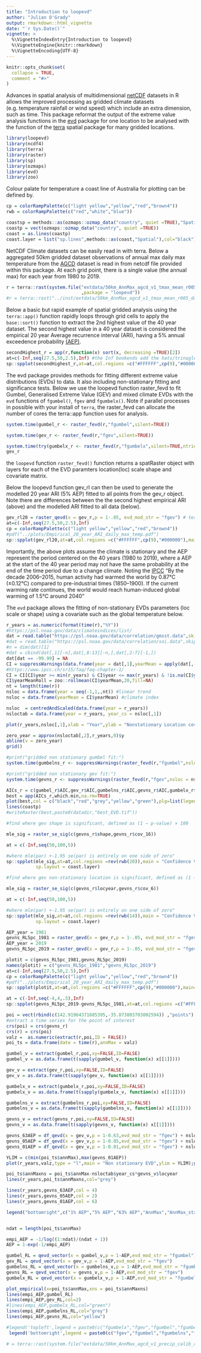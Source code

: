 ```yaml
---
title: "Introduction to loopevd"
author: "Julian O'Grady"
output: rmarkdown::html_vignette
date: "`r Sys.Date()`"
vignette: >
  %\VignetteIndexEntry{Introduction to loopevd}
  %\VignetteEngine{knitr::rmarkdown}
  %\VignetteEncoding{UTF-8}
---
```


```r
knitr::opts_chunk$set(
  collapse = TRUE,
  comment = "#>"
)
```

Advances in spatial analysis of multidimensional [netCDF](https://en.wikipedia.org/wiki/NetCDF) datasets in R allows the improved processing as gridded climate datasets (e.g. temperature rainfall or wind speed) which include an extra dimension, such as time. This package reformat the output of the extreme value analysis functions in the [evd](https://cran.r-project.org/web/packages/evd/index.html) package for one location to be analysed with the function of the [terra](https://github.com/rspatial/terra) spatial package for many gridded locations. 


```r
library(loopevd)
library(ncdf4)      
library(terra)
library(raster)
library(sp)
library(ozmaps)
library(evd)
library(zoo)

```

Colour palate for temperature a coast line of Australia for plotting can be defined by. 

```r
cp = colorRampPalette(c("light yellow","yellow","red","brown4"))
rwb = colorRampPalette(c("red","white","blue"))

coastsp = methods::as(ozmaps::ozmap_data("country", quiet =TRUE),"Spatial")
coastp = vect(ozmaps::ozmap_data("country", quiet =TRUE))
coast = as.lines(coastp)
coast.layer = list("sp.lines",methods::as(coast,"Spatial"),col="black")
```

NetCDF Climate datasets can be easily read in with terra. Below a aggregated 50km gridded dataset observations of annual max daily max temperature from the [AGCD](https://portal.ga.gov.au/metadata/australian-gridded-climate-data-agcd-v1/maximum-temperature-tmax-mean-daily/agcd-v1-tmax-mean-r005-daily-1928-bom/42bf866f-f135-474f-8b84-1d8e206f51c4) dataset is read in from netcdf file provided within this package. At each grid point, there is a single value (the annual max) for each year from 1980 to 2019. 


```r
r = terra::rast(system.file("extdata/50km_AnnMax_agcd_v1_tmax_mean_r005_daily_1980-2019.nc"
                            ,package = "loopevd"))
#r = terra::rast("../inst/extdata/50km_AnnMax_agcd_v1_tmax_mean_r005_daily_1980-2019.nc")
```

Below a basic but rapid example of spatial gridded analysis using the `terra::app()` function rapidly loops through grid cells to apply the `base::sort()` function to extract the 2nd highest value of the 40 year dataset. The second highest value in a 40 year dataset is considered the empirical 20 year Average recurrence interval (ARI), having a 5% annual exceedence probability [(AEP)](https://tonyladson.wordpress.com/2017/07/04/converting-between-ey-aep-and-ari/). 

```r
secondHighest_r = app(r,function(x) sort(x, decreasing =TRUE)[2])
at=c(-Inf,seq(27.5,50,2.5),Inf) #the Inf bookends add the hats/trinagles to the colour scale plot 
sp::spplot(secondHighest_r,at=at,col.regions =c("#FFFFFF",cp(9),"#000000"),main="2nd highest value in 40 year dataset")
```
The evd package provides methods for fitting different extreme value distributions (EVDs) to data. It also including non-stationary fitting and significance tests. Below we use the loopevd function raster_fevd to fit Gumbel, Generalised Extreme Value (GEV) and mixed climate EVDs with the `evd` functions of `fgumbel()`, `fgev` and `fgumbelx()`. Note if parallel processes in possible with your install of `terra`, the raster_fevd can allocate the number of cores the terra::app function uses for analysis.  

```r

system.time(gumbel_r <- raster_fevd(r,"fgumbel",silent=TRUE))

system.time(gev_r <- raster_fevd(r,"fgev",silent=TRUE))

system.time(try(gumbelx_r <- raster_fevd(r,"fgumbelx",silent=TRUE,ntries = 3),silent=TRUE))
gev_r
```
the `loopevd` function `raster_fevd()` function returns a spatRaster object with layers for each of the EVD paramters location(loc) scale shape and covariate matrix. 

Below the loopevd function gev_rl can then be used to generate the modelled 20 year ARI (5% AEP) fitted to all points from the gev_r object. Note there are differences between the the second highest empirical ARI (above) and the modelled ARI fitted to all data (below).   

```r
gev_rl20 = raster_qevd(x = gev_r,p = 1-.05, evd_mod_str = "fgev") # terra::app(x = gev_r,fun = qevd_vector,p = 1-.05, evd_mod_str = "fgev")
at=c(-Inf,seq(27.5,50,2.5),Inf)
cp = colorRampPalette(c("light yellow","yellow","red","brown4"))
#pdf("../plots/Empirical_20_year_ARI_daily_max_temp.pdf")
sp::spplot(gev_rl20,at=at,col.regions =c("#FFFFFF",cp(9),"#000000"),main="GEV 20 year ARI")
```

Importantly, the above plots assume the climate is stationary and the AEP represent the period centered on the 40 years (1980 to 2019), where a AEP at the start of the 40 year period may not have the same probability at the end of the time period due to a change climate. Noting the [IPCC](https://www.ipcc.ch/sr15/faq/faq-chapter-1/) "By the decade 2006–2015, human activity had warmed the world by 0.87°C (±0.12°C) compared to pre-industrial times (1850–1900). If the current warming rate continues, the world would reach human-induced global warming of 1.5°C around 2040" 

The `evd` package allows the fitting of non-stationary EVDs parameters (loc scale or shape) using a covariate such as the global temperature below. 

```r
r_years = as.numeric(format(time(r),"%Y"))
#https://psl.noaa.gov/data/climateindices/list/
dat = read.table("https://psl.noaa.gov/data/correlation/gmsst.data",skip=1,fill = TRUE,header = FALSE)
#dat = read.table("https://psl.noaa.gov/data/correlation/soi.data",skip=1,fill = TRUE,header = FALSE)
#n = dim(dat)[1]
#dat = cbind(dat[,1][-n],dat[,8:13][-n,],dat[,2:7][-1,]) 
dat[dat == -99.99] = NA
CI = suppressWarnings(data.frame(year = dat[,1],yearMean = apply(dat[,-1],MARGIN = 1,FUN = function(x) mean(as.numeric(x),na.rm=TRUE))))
#https://www.ipcc.ch/sr15/faq/faq-chapter-1/ 
CI = CI[CI$year >= min(r_years) & CI$year <= max(r_years) & !is.na(CI$year),]
CI$yearMeanRoll = zoo::rollmean(CI$yearMean,20,fill=NA)
nt = length(time(r))
nsloc = data.frame(year = seq(-1,1,,nt)) #linear trend
nsloc = data.frame(yearMean = CI$yearMean) #climate index

nsloc  = centredAndScaled(data.frame(year = r_years))
nsloctab = data.frame(year = r_years, year_cs = nsloc[,1])

plot(r_years,nsloc[,1],xlab = "Year",ylab = "Nonstationary Location covariate")

zero_year = approx(nsloctab[,2],r_years,0)$y
abline(v = zero_year)
grid()

#print("gridded non stationary gumbel fit:")
system.time(gumbelns_r <- suppressWarnings(raster_fevd(r,"fgumbel",nsloc = nsloc)))

#print("gridded non stationary gev fit:")
system.time(gevns_r <- suppressWarnings(raster_fevd(r,"fgev",nsloc = nsloc,ntries = 3)))

```


```r
AICs_r = c(gumbel_r$AIC,gev_r$AIC,gumbelns_r$AIC,gevns_r$AIC,gumbelx_r$AIC) 
best = app(AICs_r,which.min,na.rm=TRUE)
plot(best,col = c("black","red","grey","yellow","green"),plg=list(legend=c("gumbel", "gev", "gumbel_ns","gev_ns","gumbelx")),main = "Which EVD is best (lowest AIC)")
lines(coastp)
#writeRaster(best,paste0(datadir,"best_EVD.tif"))
```

```r
#find where gev shape is significant, defined as (1 − p-value) × 100

mle_sig = raster_se_sig(c(gevns_r$shape,gevns_r$cov_16))

at = c(-Inf,seq(50,100,5))

#where mle(par) +-1.95 se(par) is entirely on one side of zero"
sp::spplot(mle_sig,at=at,col.regions =rev(rwb(20)),main = "Confidence Value For a non-stationary GEV shape parameter",
           sp.layout = coast.layer)

```
```r
#find where gev non-stationary location is significant, defined as (1 − p-value) × 100

mle_sig = raster_se_sig(c(gevns_r$locyear,gevns_r$cov_6))

at = c(-Inf,seq(50,100,5))

#where mle(par) +-1.95 se(par) is entirely on one side of zero"
sp::spplot(mle_sig,at=at,col.regions =rev(rwb(14)),main = "Confidence Value For a non-stationary  location parameter",
           sp.layout = coast.layer)

```


```r
AEP_year = 1981
gevns_RL5pc_1981 = raster_qevd(x = gev_r,p = 1-.05, evd_mod_str = "fgev") + nsloctab$year_cs[nsloctab$year==AEP_year]*gevns_r$locyear
AEP_year = 2019
gevns_RL5pc_2019 = raster_qevd(x = gev_r,p = 1-.05, evd_mod_str = "fgev") + nsloctab$year_cs[nsloctab$year==AEP_year]*gevns_r$locyear

plotit = c(gevns_RL5pc_1981,gevns_RL5pc_2019)
names(plotit) = c("gevns_RL5pc_1981","gevns_RL5pc_2019")
at=c(-Inf,seq(27.5,50,2.5),Inf)
cp = colorRampPalette(c("light yellow","yellow","red","brown4"))
#pdf("../plots/Empirical_20_year_ARI_daily_max_temp.pdf")
sp::spplot(plotit,at=at,col.regions =c("#FFFFFF",cp(9),"#000000"),main=paste0("GEV_ns 5% AEP for the years 1981 and 2019"))
```


```r
at = c(-Inf,seq(-4,4,.5),Inf)
sp::spplot(gevns_RL5pc_2019-gevns_RL5pc_1981,at=at,col.regions =c("#FFFFFF",rev(rwb(17)),"#000000"),main=paste0("Non-stationary change in 5% AEP GEV extremes 1981 to 2019"))
```

```r
poi = vect(rbind(c(142.91964371685395,-35.873803703002594)) ,"points")
#extract a time series for the point of interest
crs(poi) = crs(gevns_r)
crs(r) = crs(poi)
valz =  as.numeric(extract(r,poi,ID = FALSE))
poi_ts = data.frame(date = time(r),annMax = valz)

gumbel_v = extract(gumbel_r,poi,xy=FALSE,ID=FALSE)
gumbel_v = as.data.frame(t(sapply(gumbel_v, function(x) x[[1]])))

gev_v = extract(gev_r,poi,xy=FALSE,ID=FALSE)
gev_v = as.data.frame(t(sapply(gev_v, function(x) x[[1]])))

gumbelx_v = extract(gumbelx_r,poi,xy=FALSE,ID=FALSE)
gumbelx_v = as.data.frame(t(sapply(gumbelx_v, function(x) x[[1]])))

gumbelns_v = extract(gumbelns_r,poi,xy=FALSE,ID=FALSE)
gumbelns_v = as.data.frame(t(sapply(gumbelns_v, function(x) x[[1]])))

gevns_v = extract(gevns_r,poi,xy=FALSE,ID=FALSE)
gevns_v = as.data.frame(t(sapply(gevns_v, function(x) x[[1]])))

gevns_63AEP = df_qevd(x = gev_v,p = 1-0.63,evd_mod_str = "fgev") + nsloctab$year_cs*gevns_v$locyear
gevns_05AEP = df_qevd(x = gev_v,p = 1-0.05,evd_mod_str = "fgev") + nsloctab$year_cs*gevns_v$locyear
gevns_01AEP = df_qevd(x = gev_v,p = 1-0.01,evd_mod_str = "fgev") + nsloctab$year_cs*gevns_v$locyear

YLIM = c(min(poi_ts$annMax),max(gevns_01AEP))
plot(r_years,valz,type = "l",main = "Non stationary EVD",ylim = YLIM);grid()

poi_ts$annMaxns = poi_ts$annMax-nsloctab$year_cs*gevns_v$locyear
lines(r_years,poi_ts$annMaxns,col="grey")

lines(r_years,gevns_63AEP,col = 4)
lines(r_years,gevns_05AEP,col = 2)
lines(r_years,gevns_01AEP,col = 6)

legend("bottomright",c("1% AEP","5% AEP","63% AEP","AnnMax","AnnMax_stat"),col = c(6,2,4,1,"grey"),lty=1,ncol = 2)



```


```r
ndat = length(poi_ts$annMax)

empi_AEP = -1/log((1:ndat)/(ndat + 1))
AEP = 1-exp(-1/empi_AEP)

gumbel_RL = qevd_vector(x = gumbel_v,p = 1-AEP,evd_mod_str = "fgumbel")
gev_RL = qevd_vector(x = gev_v,p = 1-AEP,evd_mod_str = "fgev")
gumbelns_RL = qevd_vector(x = gumbelns_v,p = 1-AEP,evd_mod_str = "fgumbel")
gevns_RL = qevd_vector(x = gevns_v,p = 1-AEP,evd_mod_str = "fgev")
gumbelx_RL = qevd_vector(x = gumbelx_v,p = 1-AEP,evd_mod_str = "fgumbelx",interval = c(0,20))

plot_empirical(x=poi_ts$annMax,xns = poi_ts$annMaxns)
lines(empi_AEP,gumbel_RL)
lines(empi_AEP,gev_RL,col=2)
#lines(empi_AEP,gumbelx_RL,col="green")
lines(empi_AEP,gumbelns_RL,col="grey")
lines(empi_AEP,gevns_RL,col="yellow")

#legend('topleft',legend = paste0(c("fgumbelx","fgev","fgumbel","fgumbelns"),rep(" AIC = ",4),round(as.numeric(c(rev(gumbelx)[1],rev(gev)[1],rev(gumbel)[1],rev(gumbelns)[1])),1)),col = c(4,2,1,"grey"),lty = 1)
 legend('bottomright',legend = paste0(c("fgev","fgumbel","fgumbelns","fgevns"),rep(" AIC = ",4),round(as.numeric(c(rev(gev_v)[1],rev(gumbel_v)[1],rev(gumbelns_v)[1],rev(gevns_v)[1])),1)),col = c(2,1,"grey","yellow"),lty = 1)

```



```r
# = terra::rast(system.file("extdata/50km_AnnMax_agcd_v1_precip_calib_r005_daily_1980-2019.nc",package = "loopevd"))

```



